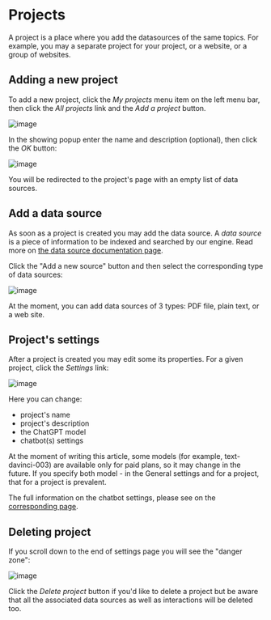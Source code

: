 
# Projects

A project is a place where you add the datasources of the same topics. For example, you may a separate project for your project, or a website, or a group of websites. 

## Adding a new project
To add a new project, click the *My projects* menu item on the left menu bar, then click the *All projects* link and the *Add a project* button. 

![image](https://github.com/StubbornDeer/enum-docs-nextra/assets/91156314/12bce434-ca3f-4917-acac-dc5ba57ac9bb)

In the showing popup enter the name and description (optional), then click the *OK* button:

![image](https://github.com/StubbornDeer/enum-docs-nextra/assets/91156314/441f62d0-164a-4dfe-922e-36dc4768f4ba)

You will be redirected to the project's page with an empty list of data sources.

## Add a data source
As soon as a project is created you may add the data source. A *data source* is a piece of information to be indexed and searched by our engine. Read more on [the data source documentation page](https://www.enumhq.com/docs/guide/data-sources).

 Click the "Add a new source" button and then select the corresponding type of data sources:

![image](https://github.com/StubbornDeer/enum-docs-nextra/assets/91156314/5407348c-fac1-4a47-b9a3-b15b9a90267a)

<Callout>
  At the moment, you can add data sources of 3 types: PDF file, plain text, or a web site.
 </Callout>

## Project's settings
After a project is created you may edit some its properties. For a given project, click the *Settings* link:

![image](https://github.com/StubbornDeer/enum-docs-nextra/assets/91156314/00caf0f3-b65c-438a-a22e-df621f25a4e8)

Here you can change:

- project's name
- project's description
- the ChatGPT model
- chatbot(s) settings

<Callout>
At the moment of writing this article, some models (for example, text-davinci-003) are available only for paid plans, so it may change in the future.
</Callout>

<Callout>
  If you specify both model - in the General settings and for a project, that for a project is prevalent.
</Callout>

The full information on the chatbot settings, please see on the [corresponding page](https://www.enumhq.com/docs/chat-plugins/crisp).

## Deleting project
If you scroll down to the end of settings page you will see the "danger zone":

![image](https://github.com/StubbornDeer/enum-docs-nextra/assets/91156314/61854521-efd4-4eb1-9abc-4e71ccff992e)

Click the *Delete project* button if you'd like to delete a project but be aware that all the associated data sources as well as interactions will be deleted too.
